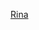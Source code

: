 {{Navbox Musical artist
| name   = 愛內里菜
| title  = [[愛內里菜]]
| background = solo_singer
| cat    = 
| color  = #c0c0c0
| group1 = 单曲
|  list1 = 1.[[Close To Your Heart]] - 2.[[It's crazy for you]] - 3.[[Ohh! Paradise Taste!!]] - 4.[[恋爱是惊险、冲击、悬疑]] - 5.[[FAITH]] - 6.[[Run up]] - 7.[[NAVY BLUE]] - 8.[[Forever You 〜永远和你在一起〜]] - 9.[[I can't stop my love for you♥]] - 10.[[Sincerely Yours/Can you feel the POWER OF WORDS?]] - 11.[[Deep Freeze]] - 12.[[在风平浪静的深海中拥抱]] - 13.[[FULL JUMP]] - 14.[[Over Shine]] - 15.[[空气 (愛内里菜单曲)|空气]] - 16.[[Dream×Dream]] - 17.[[START (愛內里菜單曲)|START]] - 18.[[Boom-Boom-Boom]] - 19.[[红色炽热的心跳]] - 20.[[ORANGE★NIGHT]] - 21.[[GLORIOUS/PRECIOUS PLACE]] - 22.[[MIRACLE(愛内里菜单曲)|MIRACLE]] - 23.[[蔷薇花开 蔷薇花落]] - 24.[[Mint]] - 25.[[无眠的夜晚/PARTY TIME PARTY UP]] - 26.[[I believe you 〜爱之花〜]] - 27.[[和你的相遇 〜good bye my days〜]] - 28.[[Friend/素顔的样子]] - 29.[[爱的言语]] - 30.[[STORY/SUMMER LIGHT]] - 31.[[MAGIC (愛內里菜單曲)|MAGIC]] - 32.[[GOOD DAYS]] - 33.[[Sing a Song]] - 34.[[C・LOVE・R]] - 35.[[HANABI]]
| group2 = [[愛内里菜&amp;三枝夕夏]]
|  list2 = 1.[[100扇门]] - 2.[[宛如横渡七海的风|仿佛跨越七海的风]]
| group3 = Original Album
|  list3 = 1.[[Be Happy]] - 2.[[POWER OF WORDS]] - 3.[[A.I.R]] - 4.[[PLAYGIRL]] - 5.[[DELIGHT]] - 6.[[TRIP (專輯)|TRIP]] - 7.[[THANX]] - 8.[[LAST SCENE]]
| group4 = Best Album
|  list4 = 1.[[Single Collection]] - 2.[[ALL SINGLES BEST 〜THANX 10th ANNIVERSARY〜]] - 3.[[COLORS]]
| group5 = 混音专辑
|  list5 = 1.[[RINA AIUCHI REMIXES Cool City Production vol.5]] - 2.[[Forever Songs～Brand New Remixes～]]
| group6 = CD-BOX
|  list6 = 1.[[RINA AIUCHI PREMIER BOX 2000-2010]]
| group7 = 相关项目
|  list7 = [[Being (公司)|Being]] - [[GIZA studio]]
}}<noinclude>

[[Category:日本歌手模板|Rina]]
</noinclude>